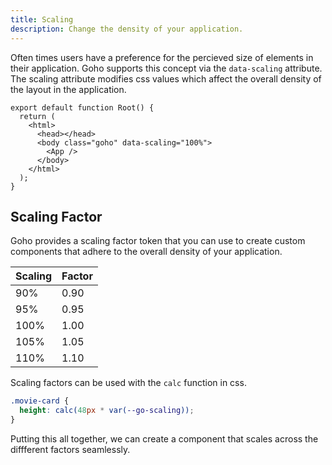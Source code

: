 ```yaml
---
title: Scaling
description: Change the density of your application.
---
```




Often times users have a preference for the percieved size of elements in their application. Goho supports this concept via the `data-scaling` attribute. The scaling attribute modifies css values which affect the overall density of the layout in the application.

```tsx title="root.tsx" ins="class="goho"" ins="data-scaling="100%""
export default function Root() {
  return (
    <html>
      <head></head>
      <body class="goho" data-scaling="100%">
        <App />
      </body>
    </html>
  );
}
```

## Scaling Factor

Goho provides a scaling factor token that you can use to create custom components that adhere to the overall density of your application.

| Scaling | Factor |
| ------- | ------ |
| 90%     | 0.90   |
| 95%     | 0.95   |
| 100%    | 1.00   |
| 105%    | 1.05   |
| 110%    | 1.10   |

Scaling factors can be used with the `calc` function in css.

```css title="movie-card.css" ins="var(--go-scaling)"
.movie-card {
  height: calc(48px * var(--go-scaling));
}
```

Putting this all together, we can create a component that scales across the diffferent factors seamlessly.

<MovieList />

